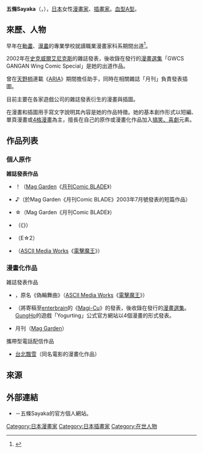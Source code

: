 {{multiple issues|
{{Notability Unreferenced|time=2016-10-02T10:25:06+00:00}}
{{Primarysources|time=2016-10-02T10:25:06+00:00}}
}}
{{Infobox 漫畫家
| 姓名               = 五條Sayaka
| 職業               = [[漫畫家|漫畫家]]、[[插畫家|插畫家]]
| 圖像               = 
| 圖像大小           = 
| 圖像說明           = 
| 本名               = 
| 日語原文           = 五條 さやか
| 英文名             = 
| 假名               = ごじょう さやか
| 羅馬字             = Gojō Sayaka
| 性別               = 
| 國籍               = {{JPN}}
| 出生日期           = 4月25日
| 出生地點           = 
| 逝世日期           = 
| 逝世地點           = 
| 活躍時期           = 2002年－
| 類型               = [[喜劇|搞笑、喜劇]]
| 出道作品           = 
| 代表作品           = 《{{lang|ja|ひのまる}}★{{lang|ja|こぶちゃ}}》<br /><span style="font-size:90%;">（《[[月刊Comic_BLADE|月刊Comic BLADE]]》連載）</span>
| 獎項               = 
| 簽名               = 
| 官方網站           = {{lang|ja|[http://www.geocities.jp/sayakagojoh/ 五條いんふぉめ～しょん♪]}} {{ja icon}}
| 附註               = 
}}
{{japanese|japanese=五條 さやか|kana=ごじょう さやか|romaji=Gojō Sayaka}}
{{漫畫}}
'''五條Sayaka'''（{{lang-ja|五條 さやか}}，{{bd||4月25日||}}），[[日本|日本]]女性[[漫畫家|漫畫家]]、[[插畫家|插畫家]]。[[血型|血型]][[ABO血型系統|A型]]。

== 來歷、人物 ==
早年在[[動畫|動畫]]、[[漫畫|漫畫]]的專業學校{{link-ja|東京動畫師學院|東京アニメーター学院}}就讀職業漫畫家科系期間出道<ref>{{Cite web|date=|url=http://www.mangakaseiyu-pro.com/manga/gra/|title=東京動畫師學院 職業漫畫家養成科|work=|author=|publisher={{link-ja|東京動畫師學院|東京アニメーター学院}}|accessdate=2016-10-02|language=ja|deadurl=yes|archiveurl=https://web.archive.org/web/20160304101352/http://www.mangakaseiyu-pro.com/manga/gra/|archivedate=2016-03-04}}</ref>。

2002年在[[史克威爾艾尼克斯|史克威爾艾尼克斯]]的雜誌發表，後收錄在發行的[[選集|漫畫選集]]「GWCS GANGAN Wing Comic Special」是她的出道作品。

曾在[[天野梢|天野梢]]連載《[[水星領航員|ARIA]]》期間擔任助手，同時在相關雜誌「月刊{{lang|ja|ウンディーネ}}」負責發表插圖。

目前主要在各家遊戲公司的雜誌發表衍生的漫畫與插圖。

在漫畫和插圖用手寫文字說明其內容是她的作品特徵。她的基本創作形式以短編、單頁漫畫或[[四格漫畫|4格漫畫]]為主，擅長在自己的原作或漫畫化作品加入[[喜劇|搞笑、喜劇]]元素。

== 作品列表 ==
=== 個人原作 ===
'''雑誌發表作品'''
* {{lang|ja|ぷちでび}}！（[[Mag_Garden|Mag Garden]]《[[月刊Comic_BLADE|月刊Comic BLADE]]》）
* {{lang|ja|アマチア}}♪（於Mag Garden《月刊Comic BLADE》2003年7月號發表的短篇作品）
* {{lang|ja|ひのまる}}☆{{lang|ja|こぶちゃ}}（Mag Garden《月刊Comic BLADE》）
* {{lang|ja|ほのか}}（{{link-ja|E☆2|E☆2}}《{{link-ja|mediation|E☆2#メディエイション}}》）
* {{lang|ja|うさぎとかめ}}（E☆2）
* {{lang|ja|ねこにまたたび}}（[[ASCII_Media_Works|ASCII Media Works]]《[[電擊魔王|電擊魔王]]》）

=== 漫畫化作品 ===
; 雑誌發表作品
* {{link-ja|虛偽輪舞曲|偽りの輪舞曲}}，原名《偽{{lang|ja|りの}}輪舞曲》（[[ASCII_Media_Works|ASCII Media Works]]《[[電擊魔王|電擊魔王]]》）
* {{link-ja|Yogurting|ヨーグルティング}}（將寄稿至[[enterbrain|enterbrain]]的《[[Magi-Cu|Magi-Cu]]》的發表，後收錄在發行的[[選集|漫畫選集]]。[[GungHo|GungHo]]的遊戲「Yogurting」公式官方網站以4個漫畫的形式發表。
* 月刊{{lang|ja|ウンディーネ}}（[[Mag_Garden|Mag Garden]]）
; 攜帶型電話配信作品
* [[台北飄雪|台北飄雪]]（同名電影的漫畫化作品）

== 來源 ==
{{reflist}}

== 外部連結 ==
* {{lang|ja|[http://www.geocities.jp/sayakagojoh/ 五條いんふぉめ～しょん♪]}} {{ja icon}}－五條Sayaka的官方個人網站。

{{DEFAULTSORT:Gojō Sayaka}}
[[Category:日本漫畫家|Category:日本漫畫家]]
[[Category:日本插畫家|Category:日本插畫家]]
[[Category:在世人物|Category:在世人物]]